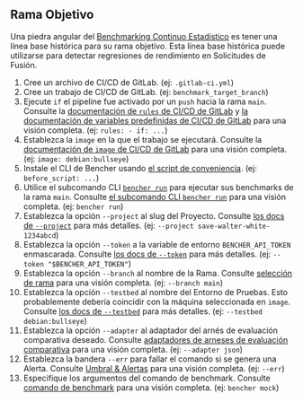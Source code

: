 
## Rama Objetivo

Una piedra angular del [Benchmarking Continuo Estadístico][benchmarking continuo estadístico]
es tener una línea base histórica para su rama objetivo.
Esta línea base histórica puede utilizarse para detectar regresiones de rendimiento en Solicitudes de Fusión.

<TargetBranchCode />

1. Cree un archivo de CI/CD de GitLab.
   (ej: `.gitlab-ci.yml`)
2. Cree un trabajo de CI/CD de GitLab.
   (ej: `benchmark_target_branch`)
3. Ejecute `if` el pipeline fue activado por un `push` hacia la rama `main`.
   Consulte la [documentación de `rules` de CI/CD de GitLab][gitlab ci cd rules]
   y [la documentación de variables predefinidas de CI/CD de GitLab][gitlab ci cd redefined variables] para una visión completa.
   (ej: `rules: - if: ...`)
4. Establezca la `image` en la que el trabajo se ejecutará.
   Consulte la [documentación de `image` de CI/CD de GitLab][gitlab ci cd image]
   para una visión completa.
   (ej: `image: debian:bullseye`)
5. Instale el CLI de Bencher usando [el script de conveniencia][instalar bencher cli].
   (ej: `before_script: ...`)
6. Utilice el subcomando CLI <code><a href="/es/docs/explanation/bencher-run/">bencher run</a></code>
   para ejecutar sus benchmarks de la rama `main`.
   Consulte [el subcomando CLI `bencher run`][bencher run] para una visión completa.
   (ej: `bencher run`)
7. Establezca la opción `--project` al slug del Proyecto.
   Consulte [los docs de `--project`][project option] para más detalles.
   (ej: `--project save-walter-white-1234abcd`)
8. Establezca la opción `--token` a la variable de entorno `BENCHER_API_TOKEN` enmascarada.
   Consulte [los docs de `--token`][token option] para más detalles.
   (ej: `--token "$BENCHER_API_TOKEN"`)
9. Establezca la opción `--branch` al nombre de la Rama.
    Consulte [selección de rama][branch selection branch] para una visión completa.
    (ej: `--branch main`)
10. Establezca la opción `--testbed` al nombre del Entorno de Pruebas.
    Esto probablemente debería coincidir con la máquina seleccionada en `image`.
    Consulte [los docs de `--testbed`][testbed option] para más detalles.
    (ej: `--testbed debian:bullseye`)
11. Establezca la opción `--adapter` al adaptador del arnés de evaluación comparativa deseado.
    Consulte [adaptadores de arneses de evaluación comparativa][adapters] para una visión completa.
    (ej: `--adapter json`)
12. Establezca la bandera `--err` para fallar el comando si se genera una Alerta.
    Consulte [Umbral & Alertas][alerts] para una visión completa.
    (ej: `--err`)
13. Especifique los argumentos del comando de benchmark.
    Consulte [comando de benchmark][command argument] para una visión completa.
    (ej: `bencher mock`)

[gitlab ci cd rules]: https://docs.gitlab.com/ee/ci/jobs/job_control.html#common-if-clauses-for-rules
[gitlab ci cd redefined variables]: https://docs.gitlab.com/ee/ci/variables/predefined_variables.html
[gitlab ci cd image]: https://docs.gitlab.com/ee/ci/yaml/index.html#image

[benchmarking continuo estadístico]: /es/docs/how-to/track-benchmarks/#statistical-continuous-benchmarking
[instalar bencher cli]: /es/docs/how-to/install-cli/#install-cli-with-script
[bencher run]: /es/docs/explanation/bencher-run/
[project option]: /es/docs/explanation/bencher-run/#--project-project
[token option]: /es/docs/explanation/bencher-run/#--token-token
[branch selection branch]: /es/docs/explanation/branch-selection/#--branch-branch
[testbed option]: /es/docs/explanation/bencher-run/#--testbed-testbed
[adapters]: /es/docs/explanation/adapters/
[alerts]: /es/docs/explanation/thresholds/#alerts
[command argument]: /es/docs/explanation/bencher-run/#benchmark-command